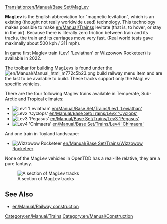 [[Translation:en/Manual/Base Set/MagLev]]
{{en/Manual/Base Set/Types of railways}}

'''MagLev''' is the English abbreviation for "magnetic levitation", which is an existing (thought not really worldwide used) technology. This technology makes possible to make [[en/Manual/Trains]]s levitate (that is, to hover, or stay in the air). Because there is literally zero friction between train and its tracks, the train and its carriages move very fast. (Real world tests gave maximally about 500 kph / 311 mph).

In game first Maglev train (Lev1 'Leviathan' or Wizzowow Rocketeer) is available in 2022.

The toolbar for building MagLevs is found under the [[File:en/Manual/Manual html m772c5b23.png]] build railway menu item and are the last to be available to build. These tracks support only the MagLev specific vehicles.

There are the four following Maglev trains available in Temperate, Sub-Arctic and Tropical climates:
*[[File:en/Manual/Base Set/Trains/Lev1leviathan.png|Lev1 'Leviathan']] [[en/Manual/Base Set/Trains/Lev1 'Leviathan']]
*[[File:en/Manual/Base Set/Trains/Lev2cyclops.png|Lev2 'Cyclops']] [[en/Manual/Base Set/Trains/Lev2 'Cyclops']]
*[[File:en/Manual/Base Set/Trains/Lev3pegasus.png|Lev3 'Pegasus']] [[en/Manual/Base Set/Trains/Lev3 'Pegasus']]
*[[File:en/Manual/Base Set/Trains/Lev4chimaerarhead.png|Lev4 'Chimaera']] [[en/Manual/Base Set/Trains/Lev4 'Chimaera']]
And one train in Toyland landscape:
*[[File:en/Manual/Base Set/Trains/Wizzowowrocketeer.png|Wizzowow Rocketeer]] [[en/Manual/Base Set/Trains/Wizzowow Rocketeer]]

None of the MagLev vehicles in OpenTDD has a real-life relative, they are a pure fantasy.

[[File:en/Manual/Base Set/MaglevTemp.png|none|frame|A section of MagLev tracks]]

==See Also==
*[[en/Manual/Railway construction]]

[[Category:en/Manual/Trains]]
[[Category:en/Manual/Construction]]